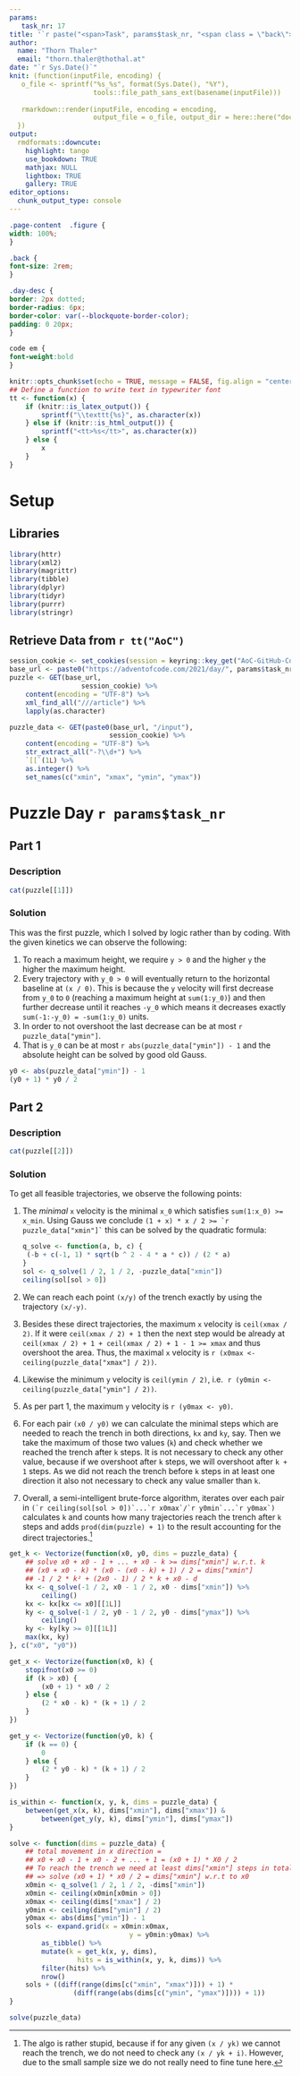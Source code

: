 ```yaml
---
params:
   task_nr: 17
title: '`r paste("<span>Task", params$task_nr, "<span class = \"back\"><a href = \"index.html\">", fontawesome::fa("home"), "</a></span></span>")`'
author: 
  name: "Thorn Thaler"
  email: "thorn.thaler@thothal.at"
date: "`r Sys.Date()`"
knit: (function(inputFile, encoding) {
   o_file <- sprintf("%s_%s", format(Sys.Date(), "%Y"), 
                     tools::file_path_sans_ext(basename(inputFile)))
                     
   rmarkdown::render(inputFile, encoding = encoding, 
                     output_file = o_file, output_dir = here::here("docs"))
  })
output: 
  rmdformats::downcute:
    highlight: tango
    use_bookdown: TRUE
    mathjax: NULL
    lightbox: TRUE
    gallery: TRUE
editor_options: 
  chunk_output_type: console
---
```


```css
.page-content  .figure {
width: 100%;
}

.back {
font-size: 2rem;
}

.day-desc {
border: 2px dotted;
border-radius: 6px;
border-color: var(--blockquote-border-color);
padding: 0 20px;
}

code em {
font-weight:bold
}
```


```r
knitr::opts_chunk$set(echo = TRUE, message = FALSE, fig.align = "center")
## Define a function to write text in typewriter font
tt <- function(x) {
	if (knitr::is_latex_output()) {
		sprintf("\\texttt{%s}", as.character(x))
	} else if (knitr::is_html_output()) {
		sprintf("<tt>%s</tt>", as.character(x))
	} else {
		x
	}
}
```

# Setup

## Libraries

```r
library(httr)
library(xml2)
library(magrittr)
library(tibble)
library(dplyr)
library(tidyr)
library(purrr)
library(stringr)
```

## Retrieve Data from `r tt("AoC")`


```r
session_cookie <- set_cookies(session = keyring::key_get("AoC-GitHub-Cookie"))
base_url <- paste0("https://adventofcode.com/2021/day/", params$task_nr)
puzzle <- GET(base_url,
				  session_cookie) %>% 
	content(encoding = "UTF-8") %>% 
	xml_find_all("///article") %>% 
	lapply(as.character)

puzzle_data <- GET(paste0(base_url, "/input"),
						 session_cookie) %>% 
	content(encoding = "UTF-8") %>% 
	str_extract_all("-?\\d+") %>% 
	`[[`(1L) %>% 
	as.integer() %>% 
	set_names(c("xmin", "xmax", "ymin", "ymax"))
```

# Puzzle Day `r params$task_nr`

## Part 1

### Description

```r
cat(puzzle[[1]])
```

### Solution

This was the first puzzle, which I solved by logic rather than by coding. With
the given kinetics we can observe the following:

1. To reach a maximum height, we require `y > 0` and the higher `y` the higher
the maximum height.
1. Every trajectory with `y_0 > 0` will eventually return to the horizontal
baseline at  `(x / 0)`. This is because the `y` velocity will first decrease 
from `y_0` to `0` (reaching a maximum height at `sum(1:y_0)`) and then further 
decrease until it reaches `-y_0` which means it decreases exactly 
`sum(-1:-y_0) = -sum(1:y_0)` units.
1. In order to not overshoot the last decrease can be at most 
`r puzzle_data["ymin"]`.
1. That is `y_0` can be at most `r abs(puzzle_data["ymin"]) - 1` and the 
absolute height can be solved by good old Gauss.

```r
y0 <- abs(puzzle_data["ymin"]) - 1
(y0 + 1) * y0 / 2
```


## Part 2

### Description

```r
cat(puzzle[[2]])
```

### Solution

To get all feasible trajectories, we observe the following points:

1. The *minimal* `x` velocity is the minimal `x_0` which satisfies 
`sum(1:x_0) >= x_min`. Using Gauss  we conclude 
``(1 + x) * x / 2 >= `r puzzle_data["xmin"]` `` this can be solved by the 
quadratic formula:
   ```r
   q_solve <- function(a, b, c) {
   	(-b + c(-1, 1) * sqrt(b ^ 2 - 4 * a * c)) / (2 * a)
   }
   sol <- q_solve(1 / 2, 1 / 2, -puzzle_data["xmin"])
   ceiling(sol[sol > 0])
   ```
1. We can reach each point `(x/y)` of the trench exactly by using the trajectory
`(x/-y)`.
1. Besides these direct trajectories, the maximum `x` velocity is 
`ceil(xmax / 2)`. If it were `ceil(xmax / 2) + 1` then the next step would be
already at `ceil(xmax / 2) + 1 + ceil(xmax / 2) + 1 - 1 >= xmax` and thus 
overshoot the area. Thus, 
the maximal `x` velocity is `r (x0max <- ceiling(puzzle_data["xmax"] / 2))`.
1. Likewise the minimum `y` velocity is `ceil(ymin / 2)`, i.e. 
`r (y0min <- ceiling(puzzle_data["ymin"] / 2))`.
1. As per part 1, the maximum `y` velocity is `r (y0max <- y0)`.
1. For each pair `(x0 / y0)` we can calculate the minimal steps which are needed 
to reach the trench in both directions, `kx` and `ky`, say. Then we take the 
maximum of those two values (`k`) and check whether we reached the trench after
`k` steps. It is not necessary to check any other value, because if we overshoot
after `k` steps, we will overshoot after `k + 1` steps. As we did not reach the
trench before `k` steps in at least one direction it also not necessary to check
any value smaller than `k`.
1. Overall, a semi-intelligent brute-force algorithm, iterates over each pair in
``(`r ceiling(sol[sol > 0])`...`r x0max`/`r y0min`...`r y0max`)`` calculates `k`
and counts how many trajectories reach the trench after `k` steps and adds 
`prod(dim(puzzle) + 1)` to the result accounting for the direct trajectories.^[The 
algo is rather stupid, because if for any given `(x / yk)` we cannot reach the 
trench, we do not need to check any `(x / yk + i)`. However, due to the small
sample size we do not really need to fine tune here.]

```r
get_k <- Vectorize(function(x0, y0, dims = puzzle_data) {
	## solve x0 + x0 - 1 + ... + x0 - k >= dims["xmin"] w.r.t. k
	## (x0 + x0 - k) * (x0 - (x0 - k) + 1) / 2 = dims["xmin"]
	## -1 / 2 * k² + (2x0 - 1) / 2 * k + x0 - d
	kx <- q_solve(-1 / 2, x0 - 1 / 2, x0 - dims["xmin"]) %>% 
		ceiling()
	kx <- kx[kx <= x0][[1L]]
	ky <- q_solve(-1 / 2, y0 - 1 / 2, y0 - dims["ymax"]) %>% 
		ceiling()
	ky <- ky[ky >= 0][[1L]]
	max(kx, ky)
}, c("x0", "y0"))

get_x <- Vectorize(function(x0, k) {
	stopifnot(x0 >= 0)
	if (k > x0) {
		(x0 + 1) * x0 / 2
	} else {
		(2 * x0 - k) * (k + 1) / 2
	}
})

get_y <- Vectorize(function(y0, k) {
	if (k == 0) {
		0
	} else {
		(2 * y0 - k) * (k + 1) / 2
	}
})

is_within <- function(x, y, k, dims = puzzle_data) {
	between(get_x(x, k), dims["xmin"], dims["xmax"]) &
		between(get_y(y, k), dims["ymin"], dims["ymax"])
}

solve <- function(dims = puzzle_data) {
	## total movement in x direction =
	## x0 + x0 - 1 + x0 - 2 + ... + 1 = (x0 + 1) * X0 / 2
	## To reach the trench we need at least dims["xmin"] steps in total
	## => solve (x0 + 1) * x0 / 2 = dims["xmin"] w.r.t to x0
	x0min <- q_solve(1 / 2, 1 / 2, -dims["xmin"])
	x0min <- ceiling(x0min[x0min > 0])
	x0max <- ceiling(dims["xmax"] / 2)
	y0min <- ceiling(dims["ymin"] / 2)
	y0max <- abs(dims["ymin"]) - 1
	sols <- expand.grid(x = x0min:x0max,
							  y = y0min:y0max) %>% 
		as_tibble() %>% 
		mutate(k = get_k(x, y, dims),
				 hits = is_within(x, y, k, dims)) %>% 
		filter(hits) %>% 
		nrow()
	sols + ((diff(range(dims[c("xmin", "xmax")])) + 1) *
			  	(diff(range(abs(dims[c("ymin", "ymax")]))) + 1))
}

solve(puzzle_data)
```

